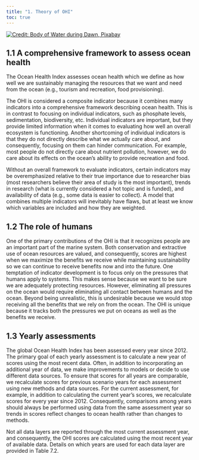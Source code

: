 ```yaml
---
title: "1. Theory of OHI"
toc: true
---
```


[![Credit: Body of Water during Dawn, Pixabay](media/ocean_sunset_island.jpg){fig-align="right"}](https://www.pexels.com/photo/body-of-water-during-dawn-37403/)

## 1.1 A comprehensive framework to assess ocean health

The Ocean Health Index assesses ocean health which we define as how well we are sustainably managing the resources that we want and need from the ocean (e.g., tourism and recreation, food provisioning).

The OHI is considered a composite indicator because it combines many indicators into a comprehensive framework describing ocean health. This is in contrast to focusing on individual indicators, such as phosphate levels, sedimentation, biodiversity, etc. Individual indicators are important, but they provide limited information when it comes to evaluating how well an overall ecosystem is functioning. Another shortcoming of individual indicators is that they do not directly describe what we actually care about, and consequently, focusing on them can hinder communication. For example, most people do not directly care about nutrient pollution, however, we do care about its effects on the ocean’s ability to provide recreation and food.

Without an overall framework to evaluate indicators, certain indicators may be overemphasized relative to their true importance due to researcher bias (most researchers believe their area of study is the most important), trends in research (what is currently considered a hot topic and is funded), and availability of data (e.g., some data is easier to collect). A model that combines multiple indicators will inevitably have flaws, but at least we know which variables are included and how they are weighted.

## 1.2 The role of humans

One of the primary contributions of the OHI is that it recognizes people are an important part of the marine system. Both conservation and extractive use of ocean resources are valued, and consequently, scores are highest when we maximize the benefits we receive while maintaining sustainability so we can continue to receive benefits now and into the future. One temptation of indicator development is to focus only on the pressures that humans apply to systems. This makes sense because we want to be sure we are adequately protecting resources. However, eliminating all pressures on the ocean would require eliminating all contact between humans and the ocean. Beyond being unrealistic, this is undesirable because we would stop receiving all the benefits that we rely on from the ocean. The OHI is unique because it tracks both the pressures we put on oceans as well as the benefits we receive.

## 1.3 Yearly assessments

The global Ocean Health Index has been assessed every year since 2012. The primary goal of each yearly assessment is to calculate a new year of scores using the most recent data. Often, in addition to incorporating an additional year of data, we make improvements to models or decide to use different data sources. To ensure that scores for all years are comparable, we recalculate scores for previous scenario years for each assessment using new methods and data sources. For the current assessment, for example, in addition to calculating the current year’s scores, we recalculate scores for every year since 2012. Consequently, comparisons among years should always be performed using data from the same assessment year so trends in scores reflect changes to ocean health rather than changes to methods.

Not all data layers are reported through the most current assessment year, and consequently, the OHI scores are calculated using the most recent year of available data. Details on which years are used for each data layer are provided in Table 7.2.
